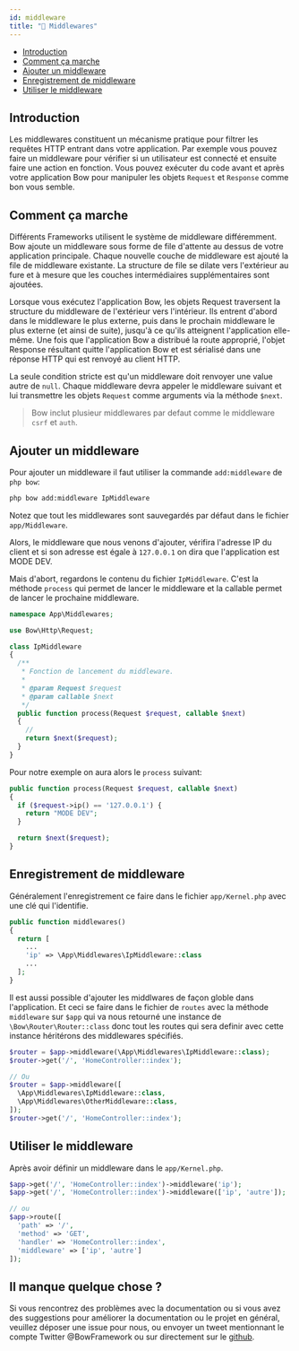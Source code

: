 ```yaml
---
id: middleware
title: "🚥 Middlewares"
---
```


- [Introduction](#introduction)
- [Comment ça marche](#comment-ça-marche)
- [Ajouter un middleware](#ajouter-un-middleware)
- [Enregistrement de middleware](#enregistrement-de-middleware)
- [Utiliser le middleware](#utiliser-le-middleware)

## Introduction

Les middlewares constituent un mécanisme pratique pour filtrer les requêtes HTTP entrant dans votre application. Par exemple vous pouvez faire un middleware pour vérifier si un utilisateur est connecté et ensuite faire une action en fonction. Vous pouvez exécuter du code avant et après votre application Bow pour manipuler les objets `Request` et `Response` comme bon vous semble.

<script id="asciicast-bfTIiqg1ew9x1QRxeMTufxJJU" src="https://asciinema.org/a/bfTIiqg1ew9x1QRxeMTufxJJU.js" data-speed="2"  async></script>

## Comment ça marche

Différents Frameworks utilisent le système de middleware différemment. Bow ajoute un middleware sous forme de file d'attente au dessus de votre application principale. Chaque nouvelle couche de middleware est ajouté la file de middleware existante. La structure de file se dilate vers l'extérieur au fure et à mesure que les couches intermédiaires supplémentaires sont ajoutées.

Lorsque vous exécutez l'application Bow, les objets Request traversent la structure du middleware de l'extérieur vers l'intérieur. Ils entrent d'abord dans le middleware le plus externe, puis dans le prochain middleware le plus externe (et ainsi de suite), jusqu'à ce qu'ils atteignent l'application elle-même. Une fois que l'application Bow a distribué la route approprié, l'objet Response résultant quitte l'application Bow et est sérialisé dans une réponse HTTP qui est renvoyé au client HTTP.

La seule condition stricte est qu'un middleware doit renvoyer une value autre de `null`. Chaque middleware devra appeler le middleware suivant et lui transmettre les objets `Request` comme arguments via la méthode `$next`.

> Bow inclut plusieur middlewares par defaut comme le middleware `csrf` et `auth`.

## Ajouter un middleware

Pour ajouter un middleware il faut utiliser la commande `add:middleware` de `php bow`:

```bash
php bow add:middleware IpMiddleware
```

Notez que tout les middlewares sont sauvegardés par défaut dans le fichier `app/Middleware`.

Alors, le middleware que nous venons d'ajouter, vérifira l'adresse IP du client et si son adresse est égale à `127.0.0.1` on dira que l'application est MODE DEV.

Mais d'abort, regardons le contenu du fichier `IpMiddleware`. C'est la méthode `process` qui permet de lancer le middleware et la callable permet de lancer le prochaine middleware.

```php
namespace App\Middlewares;

use Bow\Http\Request;

class IpMiddleware
{
  /**
   * Fonction de lancement du middleware.
   *
   * @param Request $request
   * @param callable $next
   */
  public function process(Request $request, callable $next)
  {
    //
    return $next($request);
  }
}
```

Pour notre exemple on aura alors le `process` suivant:

```php
public function process(Request $request, callable $next)
{
  if ($request->ip() == '127.0.0.1') {
    return "MODE DEV";
  }

  return $next($request);
}
```

## Enregistrement de middleware

Généralement l'enregistrement ce faire dans le fichier `app/Kernel.php` avec une clé qui l'identifie.

```php
public function middlewares()
{
  return [
    ...
    'ip' => \App\Middlewares\IpMiddleware::class
    ...
  ];
}
```

Il est aussi possible d'ajouter les middlwares de façon globle dans l'application. Et ceci se faire dans le fichier de `routes` avec la méthode `middleware` sur `$app` qui va nous retourné une instance de `\Bow\Router\Router::class` donc tout les routes qui sera definir avec cette instance héritérons des middlewares spécifiés.

```php
$router = $app->middleware(\App\Middlewares\IpMiddleware::class);
$router->get('/', 'HomeController::index');

// Ou
$router = $app->middleware([
  \App\Middlewares\IpMiddleware::class,
  \App\Middlewares\OtherMiddleware::class,
]);
$router->get('/', 'HomeController::index');
```

## Utiliser le middleware

Après avoir définir un middleware dans le `app/Kernel.php`.

```php
$app->get('/', 'HomeController::index')->middleware('ip');
$app->get('/', 'HomeController::index')->middleware(['ip', 'autre']);

// ou
$app->route([
  'path' => '/',
  'method' => 'GET',
  'handler' => 'HomeController::index',
  'middleware' => ['ip', 'autre']
]);
```

## Il manque quelque chose ?

Si vous rencontrez des problèmes avec la documentation ou si vous avez des suggestions pour améliorer la documentation ou le projet en général, veuillez déposer une issue pour nous, ou envoyer un tweet mentionnant le compte Twitter @BowFramework ou sur directement sur le [github](https://github.com/bowphp/docs/issues).
